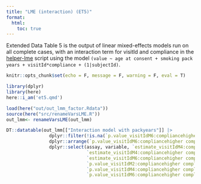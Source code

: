 ```yaml
---
title: "LME (interaction) (ET5)"
format:
  html:
    toc: true
---
```


Extended Data Table 5 is the output of linear mixed-effects models run on all complete cases, with an interaction term for visitId and compliance in the [helper-lme](helper-lmm.qmd) script using the model `(value ~ age at consent + smoking pack years + visitId*compliance + (1|subjectId)`.

```r
knitr::opts_chunk$set(echo = F, message = F, warning = F, eval = T)
```

```r
library(dplyr)
library(here)
here::i_am('et5.qmd')
```


```r
load(here("out/out_lmm_factor.Rdata"))
source(here("src/renameVarsLME.R"))
out_lmm<- renameVarsLME(out_lmm)
```

```r
DT::datatable(out_lmm[["Interaction model with packyears"]] |> 
                dplyr::filter(!is.na(`p.value_visitIdM6:compliancehigher compliance`)) |> 
                dplyr::arrange(`p.value_visitIdM6:compliancehigher compliance`) |> 
                dplyr::select(assay, variable, `estimate_visitIdM4:compliancehigher compliance`,
                              `estimate_visitIdM4:compliancehigher compliance`,
                              `estimate_visitIdM6:compliancehigher compliance`,
                              `p.value_visitIdM2:compliancehigher compliance`,
                              `p.value_visitIdM4:compliancehigher compliance`,
                              `p.value_visitIdM6:compliancehigher compliance`))
```